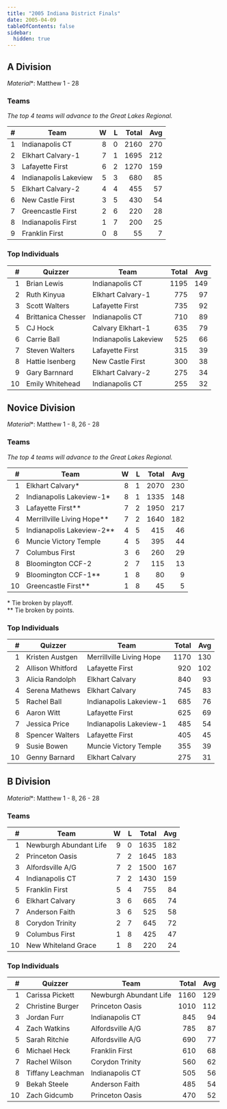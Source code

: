 ```yaml
---
title: "2005 Indiana District Finals"
date: 2005-04-09
tableOfContents: false
sidebar:
  hidden: true
---
```


## A Division

*Material**: Matthew 1 - 28

### Teams

*The top 4 teams will advance to the Great Lakes Regional.*

|    # | Team                  |    W |    L | Total |  Avg |
| ---: | --------------------- | ---: | ---: | ----: | ---: |
|    1 | Indianapolis CT       |    8 |    0 |  2160 |  270 |
|    2 | Elkhart Calvary-1     |    7 |    1 |  1695 |  212 |
|    3 | Lafayette First       |    6 |    2 |  1270 |  159 |
|    4 | Indianapolis Lakeview |    5 |    3 |   680 |   85 |
|    5 | Elkhart Calvary-2     |    4 |    4 |   455 |   57 |
|    6 | New Castle First      |    3 |    5 |   430 |   54 |
|    7 | Greencastle First     |    2 |    6 |   220 |   28 |
|    8 | Indianapolis First    |    1 |    7 |   200 |   25 |
|    9 | Franklin First        |    0 |    8 |    55 |    7 |

### Top Individuals

|    # | Quizzer            | Team                  | Total |  Avg |
| ---: | ------------------ | --------------------- | ----: | ---: |
|    1 | Brian Lewis        | Indianapolis CT       |  1195 |  149 |
|    2 | Ruth Kinyua        | Elkhart Calvary-1     |   775 |   97 |
|    3 | Scott Walters      | Lafayette First       |   735 |   92 |
|    4 | Brittanica Chesser | Indianapolis CT       |   710 |   89 |
|    5 | CJ Hock            | Calvary Elkhart-1     |   635 |   79 |
|    6 | Carrie Ball        | Indianapolis Lakeview |   525 |   66 |
|    7 | Steven Walters     | Lafayette First       |   315 |   39 |
|    8 | Hattie Isenberg    | New Castle First      |   300 |   38 |
|    9 | Gary Barnnard      | Elkhart Calvary-2     |   275 |   34 |
|   10 | Emily Whitehead    | Indianapolis CT       |   255 |   32 |

## Novice Division

*Material**: Matthew 1 - 8, 26 - 28

### Teams

*The top 4 teams will advance to the Great Lakes Regional.*

|    # | Team                       |    W |    L | Total |  Avg |
| ---: | -------------------------- | ---: | ---: | ----: | ---: |
|    1 | Elkhart Calvary*           |    8 |    1 |  2070 |  230 |
|    2 | Indianapolis Lakeview-1*   |    8 |    1 |  1335 |  148 |
|    3 | Lafayette First**          |    7 |    2 |  1950 |  217 |
|    4 | Merrillville Living Hope** |    7 |    2 |  1640 |  182 |
|    5 | Indianapolis Lakeview-2**  |    4 |    5 |   415 |   46 |
|    6 | Muncie Victory Temple      |    4 |    5 |   395 |   44 |
|    7 | Columbus First             |    3 |    6 |   260 |   29 |
|    8 | Bloomington CCF-2          |    2 |    7 |   115 |   13 |
|    9 | Bloomington CCF-1**        |    1 |    8 |    80 |    9 |
|   10 | Greencastle First**        |    1 |    8 |    45 |    5 |

\* Tie broken by playoff.\
\*\* Tie broken by points.

### Top Individuals

|    # | Quizzer          | Team                     | Total |  Avg |
| ---: | ---------------- | ------------------------ | ----: | ---: |
|    1 | Kristen Austgen  | Merrillville Living Hope |  1170 |  130 |
|    2 | Allison Whitford | Lafayette First          |   920 |  102 |
|    3 | Alicia Randolph  | Elkhart Calvary          |   840 |   93 |
|    4 | Serena Mathews   | Elkhart Calvary          |   745 |   83 |
|    5 | Rachel Ball      | Indianapolis Lakeview-1  |   685 |   76 |
|    6 | Aaron Witt       | Lafayette First          |   625 |   69 |
|    7 | Jessica Price    | Indianapolis Lakeview-1  |   485 |   54 |
|    8 | Spencer Walters  | Lafayette First          |   405 |   45 |
|    9 | Susie Bowen      | Muncie Victory Temple    |   355 |   39 |
|   10 | Genny Barnard    | Elkhart Calvary          |   275 |   31 |

## B Division

*Material**: Matthew 1 - 8, 26 - 28

### Teams

|    # | Team                   |    W |    L | Total |  Avg |
| ---: | ---------------------- | ---: | ---: | ----: | ---: |
|    1 | Newburgh Abundant Life |    9 |    0 |  1635 |  182 |
|    2 | Princeton Oasis        |    7 |    2 |  1645 |  183 |
|    3 | Alfordsville A/G       |    7 |    2 |  1500 |  167 |
|    4 | Indianapolis CT        |    7 |    2 |  1430 |  159 |
|    5 | Franklin First         |    5 |    4 |   755 |   84 |
|    6 | Elkhart Calvary        |    3 |    6 |   665 |   74 |
|    7 | Anderson Faith         |    3 |    6 |   525 |   58 |
|    8 | Corydon Trinity        |    2 |    7 |   645 |   72 |
|    9 | Columbus First         |    1 |    8 |   425 |   47 |
|   10 | New Whiteland Grace    |    1 |    8 |   220 |   24 |

### Top Individuals

|    # | Quizzer          | Team                   | Total |  Avg |
| ---: | ---------------- | ---------------------- | ----: | ---: |
|    1 | Carissa Pickett  | Newburgh Abundant Life |  1160 |  129 |
|    2 | Christine Burger | Princeton Oasis        |  1010 |  112 |
|    3 | Jordan Furr      | Indianapolis CT        |   845 |   94 |
|    4 | Zach Watkins     | Alfordsville A/G       |   785 |   87 |
|    5 | Sarah Ritchie    | Alfordsville A/G       |   690 |   77 |
|    6 | Michael Heck     | Franklin First         |   610 |   68 |
|    7 | Rachel Wilson    | Corydon Trinity        |   560 |   62 |
|    8 | Tiffany Leachman | Indianapolis CT        |   505 |   56 |
|    9 | Bekah Steele     | Anderson Faith         |   485 |   54 |
|   10 | Zach Gidcumb     | Princeton Oasis        |   470 |   52 |

